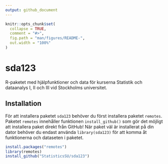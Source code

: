 ```yaml
---
output: github_document
---
```


<!-- README.md is generated from README.Rmd. Please edit that file -->

```r
knitr::opts_chunk$set(
  collapse = TRUE,
  comment = "#>",
  fig.path = "man/figures/README-",
  out.width = "100%"
)
```

# sda123

<!-- badges: start -->
<!-- badges: end -->

R-paketet med hjälpfunktioner och data för kurserna Statistik och dataanalys I, II och III vid Stockholms universitet.

## Installation

För att installera paketet `sda123` behöver du först installera paketet `remotes`. Paketet `remotes` innehåller funktionen `install_github()` som gör det möjligt att installera paket direkt från GitHub! När paket väl är installerat på din dator behöver du endast använda `library(sda123)` för att komma åt funktionerna och dataseten i paketet.

``` r
install.packages("remotes")
library(remotes)
install_github("StatisticsSU/sda123") 
```